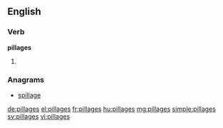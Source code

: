 ==English==

===Verb===
'''pillages'''

# {{third-person singular of|pillage}}

===Anagrams===
* [[spillage#English|spillage]]

[[de:pillages]]
[[el:pillages]]
[[fr:pillages]]
[[hu:pillages]]
[[mg:pillages]]
[[simple:pillages]]
[[sv:pillages]]
[[vi:pillages]]